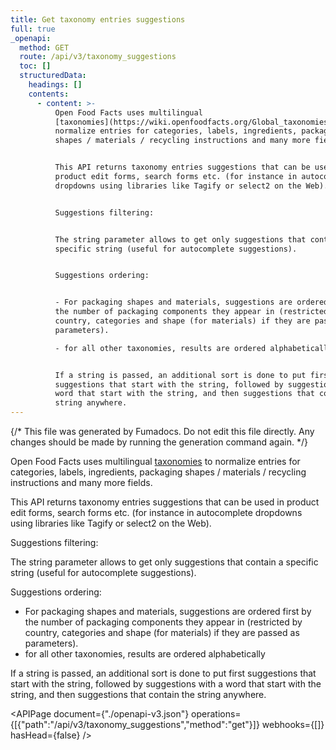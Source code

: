 ```yaml
---
title: Get taxonomy entries suggestions
full: true
_openapi:
  method: GET
  route: /api/v3/taxonomy_suggestions
  toc: []
  structuredData:
    headings: []
    contents:
      - content: >-
          Open Food Facts uses multilingual
          [taxonomies](https://wiki.openfoodfacts.org/Global_taxonomies) to
          normalize entries for categories, labels, ingredients, packaging
          shapes / materials / recycling instructions and many more fields.


          This API returns taxonomy entries suggestions that can be used in
          product edit forms, search forms etc. (for instance in autocomplete
          dropdowns using libraries like Tagify or select2 on the Web).


          Suggestions filtering:


          The string parameter allows to get only suggestions that contain a
          specific string (useful for autocomplete suggestions).


          Suggestions ordering:


          - For packaging shapes and materials, suggestions are ordered first by
          the number of packaging components they appear in (restricted by
          country, categories and shape (for materials) if they are passed as
          parameters).

          - for all other taxonomies, results are ordered alphabetically


          If a string is passed, an additional sort is done to put first
          suggestions that start with the string, followed by suggestions with a
          word that start with the string, and then suggestions that contain the
          string anywhere.
---
```


{/* This file was generated by Fumadocs. Do not edit this file directly. Any changes should be made by running the generation command again. */}

Open Food Facts uses multilingual [taxonomies](https://wiki.openfoodfacts.org/Global_taxonomies) to normalize entries for categories, labels, ingredients, packaging shapes / materials / recycling instructions and many more fields.

This API returns taxonomy entries suggestions that can be used in product edit forms, search forms etc. (for instance in autocomplete dropdowns using libraries like Tagify or select2 on the Web).

Suggestions filtering:

The string parameter allows to get only suggestions that contain a specific string (useful for autocomplete suggestions).

Suggestions ordering:

- For packaging shapes and materials, suggestions are ordered first by the number of packaging components they appear in (restricted by country, categories and shape (for materials) if they are passed as parameters).
- for all other taxonomies, results are ordered alphabetically

If a string is passed, an additional sort is done to put first suggestions that start with the string, followed by suggestions with a word that start with the string, and then suggestions that contain the string anywhere.

<APIPage document={"./openapi-v3.json"} operations={[{"path":"/api/v3/taxonomy_suggestions","method":"get"}]} webhooks={[]} hasHead={false} />